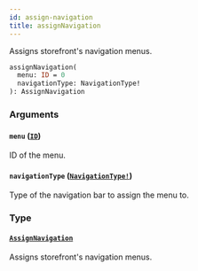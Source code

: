 ```yaml
---
id: assign-navigation
title: assignNavigation
---
```


Assigns storefront's navigation menus.

```graphql
assignNavigation(
  menu: ID = 0
  navigationType: NavigationType!
): AssignNavigation

```

### Arguments

#### `menu` ([`ID`](/developer/api-reference/scalars/id.mdx))

ID of the menu.

#### `navigationType` ([`NavigationType!`](/developer/api-reference/enums/navigation-type.mdx))

Type of the navigation bar to assign the menu to.

### Type

#### [`AssignNavigation`](/developer/api-reference/objects/assign-navigation.mdx)

Assigns storefront's navigation menus.
